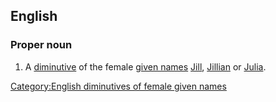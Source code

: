 ==English==

===Proper noun===
{{en-proper-noun}}

# A [[diminutive]] of the female [[given name]]s [[Jill]], [[Jillian]] or [[Julia]].

[[Category:English diminutives of female given names]]